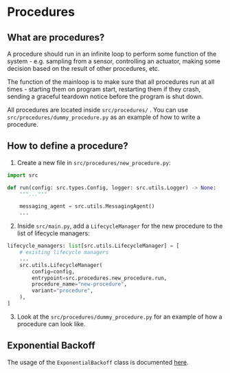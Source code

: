 # Procedures

## What are procedures?

A procedure should run in an infinite loop to perform some function of the system - e.g. sampling from a sensor, controlling an actuator, making some decision based on the result of other procedures, etc.

The function of the mainloop is to make sure that all procedures run at all times - starting them on program start, restarting them if they crash, sending a graceful teardown notice before the program is shut down.

All procedures are located inside `src/procedures/` . You can use `src/procedures/dummy_procedure.py` as an example of how to write a procedure.

## How to define a procedure?

1. Create a new file in `src/procedures/new_procedure.py`:

```python
import src

def run(config: src.types.Config, logger: src.utils.Logger) -> None:
    """..."""

    messaging_agent = src.utils.MessagingAgent()
    ...
```

2. Inside `src/main.py`, add a `LifecycleManager` for the new procedure to the list of lifecycle managers:

```python
lifecycle_managers: list[src.utils.LifecycleManager] = [
    # existing lifecycle managers
    ...
    src.utils.LifecycleManager(
        config=config,
        entrypoint=src.procedures.new_procedure.run,
        procedure_name="new-procedure",
        variant="procedure",
    ),
]
```

3. Look at the `src/procedures/dummy_procedure.py` for an example of how a procedure can look like.

## Exponential Backoff

The usage of the `ExponentialBackoff` class is documented [here](/api-reference/src#srcutilsexponential_backoffexponentialbackoffclasses).
